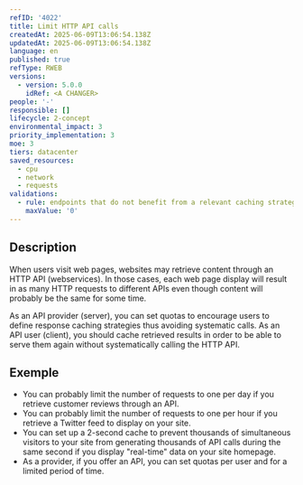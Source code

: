 ```yaml
---
refID: '4022'
title: Limit HTTP API calls
createdAt: 2025-06-09T13:06:54.138Z
updatedAt: 2025-06-09T13:06:54.138Z
language: en
published: true
refType: RWEB
versions:
  - version: 5.0.0
    idRef: <A CHANGER>
people: '-'
responsible: []
lifecycle: 2-concept
environmental_impact: 3
priority_implementation: 3
moe: 3
tiers: datacenter
saved_resources:
  - cpu
  - network
  - requests
validations:
  - rule: endpoints that do not benefit from a relevant caching strategy
    maxValue: '0'
---
```


## Description

When users visit web pages, websites may retrieve content through an HTTP API (webservices). In those cases, each web page display will result in as many HTTP requests to different APIs even though content will probably be the same for some time.

As an API provider (server), you can set quotas to encourage users to define response caching strategies thus avoiding systematic calls. As an API user (client), you should cache retrieved results in order to be able to serve them again without systematically calling the HTTP API.

## Exemple

* You can probably limit the number of requests to one per day if you retrieve customer reviews through an API.
* You can probably limit the number of requests to one per hour if you retrieve a Twitter feed to display on your site.
* You can set up a 2-second cache to prevent thousands of simultaneous visitors to your site from generating thousands of API calls during the same second if you display "real-time" data on your site homepage.
* As a provider, if you offer an API, you can set quotas per user and for a limited period of time.

